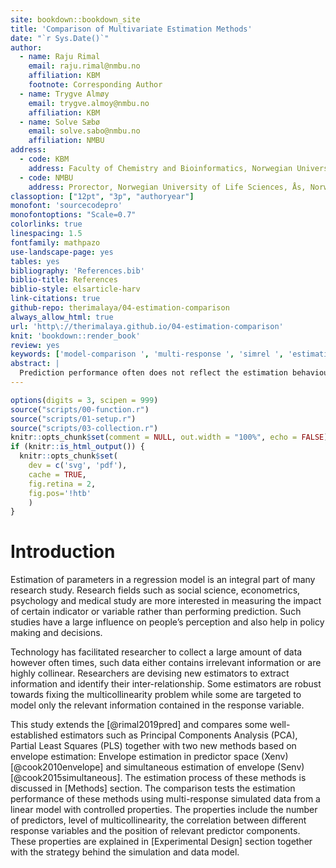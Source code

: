 ```yaml
---
site: bookdown::bookdown_site
title: 'Comparison of Multivariate Estimation Methods'
date: "`r Sys.Date()`"
author:
  - name: Raju Rimal
    email: raju.rimal@nmbu.no
    affiliation: KBM
    footnote: Corresponding Author
  - name: Trygve Almøy
    email: trygve.almoy@nmbu.no
    affiliation: KBM
  - name: Solve Sæbø
    email: solve.sabo@nmbu.no
    affiliation: NMBU
address:
  - code: KBM
    address: Faculty of Chemistry and Bioinformatics, Norwegian University of Life Sciences, Ås, Norway
  - code: NMBU
    address: Prorector, Norwegian University of Life Sciences, Ås, Norway
classoption: ["12pt", "3p", "authoryear"]
monofont: 'sourcecodepro'
monofontoptions: "Scale=0.7"
colorlinks: true
linespacing: 1.5
fontfamily: mathpazo
use-landscape-page: yes
tables: yes
bibliography: 'References.bib'
biblio-title: References
biblio-style: elsarticle-harv
link-citations: true
github-repo: therimalaya/04-estimation-comparison
always_allow_html: true
url: 'http\://therimalaya.github.io/04-estimation-comparison'
knit: 'bookdown::render_book'
review: yes
keywords: ['model-comparison ', 'multi-response ', 'simrel ', 'estimation ', 'estimation error ', 'meta modeling ']
abstract: |
  Prediction performance often does not reflect the estimation behaviour of a method. High error in estimation not necessarily results in high prediction error but can lead to an unreliable prediction when test data are in a different direction than the training data. In addition, the effect of a variable becomes unstable and can not be interpreted in such situations. Many research fields are more interested in these estimates than performing prediction. This study compares some newly-developed (envelope) and well-established (PCR, PLS) estimation methods using simulated data with specifically designed properties such as multicollinearity, the correlation between multiple responses and position of principal components of predictors that are relevant for the response. This study aims to give some insights into these methods and help the researchers to understand and use them for further study. _Write some specifics from the results to show what we have found._
---
```


```r
options(digits = 3, scipen = 999)
source("scripts/00-function.r")
source("scripts/01-setup.r")
source("scripts/03-collection.r")
knitr::opts_chunk$set(comment = NULL, out.width = "100%", echo = FALSE)
if (knitr::is_html_output()) {
  knitr::opts_chunk$set(
    dev = c('svg', 'pdf'),
    cache = TRUE,
    fig.retina = 2,
    fig.pos='!htb'
    )
}
```

# Introduction #

Estimation of parameters in a regression model is an integral part of many research study. Research fields such as social science, econometrics, psychology and medical study are more interested in measuring the impact of certain indicator or variable rather than performing prediction. Such studies have a large influence on people’s perception and also help in policy making and decisions.

Technology has facilitated researcher to collect a large amount of data however often times, such data either contains irrelevant information or are highly collinear. Researchers are devising new estimators to extract information and identify their inter-relationship. Some estimators are robust towards fixing the multicollinearity problem while some are targeted to model only the relevant information contained in the response variable.

This study extends the [@rimal2019pred] and compares some well-established estimators such as Principal Components Analysis (PCA), Partial Least Squares (PLS) together with two new methods based on envelope estimation: Envelope estimation in predictor space (Xenv) [@cook2010envelope] and simultaneous estimation of envelope (Senv) [@cook2015simultaneous]. The estimation process of these methods is discussed in [Methods] section. The comparison tests the estimation performance of these methods using multi-response simulated data from a linear model with controlled properties. The properties include the number of predictors, level of multicollinearity, the correlation between different response variables and the position of relevant predictor components. These properties are explained in [Experimental Design] section together with the strategy behind the simulation and data model.


